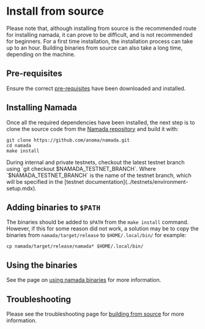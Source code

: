 
# Install from source

<Callout type="warning">
Please note that, although installing from source is the recommended route for installing namada, it can prove to be difficult, and is not recommended for beginners. For a first time installation, the installation process can take up to an hour. Building binaries from source can also take a long time, depending on the machine.
</Callout>

## Pre-requisites

Ensure the correct [pre-requisites](./source/pre-requisites.mdx) have been downloaded and installed.

## Installing Namada
Once all the required dependencies have been installed, the next step is to clone the source code from the [Namada repository](https://github.com/anoma/namada) and build it with:

```shell copy
git clone https://github.com/anoma/namada.git
cd namada 
make install
```

<Callout type="warning">
During internal and private testnets, checkout the latest testnet branch using `git checkout $NAMADA_TESTNET_BRANCH`.
Where `$NAMADA_TESTNET_BRANCH` is the name of the testnet branch, which will be specified in the [testnet documentation](../testnets/environment-setup.mdx).
</Callout>

## Adding binaries to `$PATH`
The binaries should be added to `$PATH` from the `make install` command. 
However, if this for some reason did not work, a solution may be to copy the binaries 
from `namada/target/release` to `$HOME/.local/bin/` for example: 

```shell copy 
cp namada/target/release/namada* $HOME/.local/bin/
```

## Using the binaries
See the page on [using namada binaries](./binaries/overview-of-binaries.mdx) for more information.

## Troubleshooting
Please see the troubleshooting page for [building from source](./source/troubleshooting.mdx) for more information.